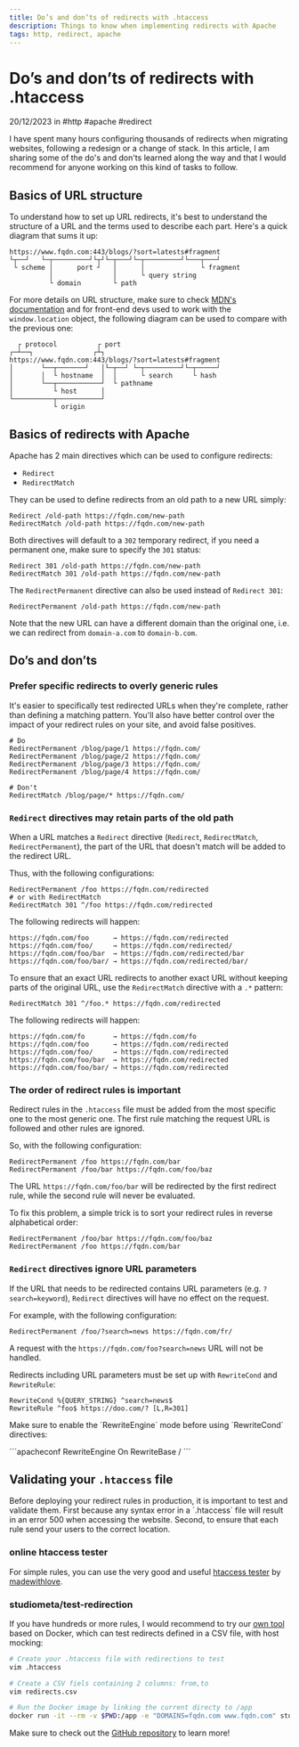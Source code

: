 ```yaml
---
title: Do’s and don’ts of redirects with .htaccess
description: Things to know when implementing redirects with Apache
tags: http, redirect, apache
---
```


# Do’s and don’ts of redirects with .htaccess

<MetaInfo class="block">20/12/2023 in #http #apache #redirect</MetaInfo>

I have spent many hours configuring thousands of redirects when migrating websites, following a redesign or a change of stack. In this article, I am sharing some of the do's and don'ts learned along the way and that I would recommend for anyone working on this kind of tasks to follow.

<TableOfContent open />

## Basics of URL structure

To understand how to set up URL redirects, it's best to understand the structure of a URL and the terms used to describe each part. Here's a quick diagram that sums it up:

<div class="group-leading-none">

```
https://www.fqdn.com:443/blogs/?sort=latests#fragment
└┬──┘   └─┬─────────┘└┬┘└─┬───┘└─┬─────────┘└───┬───┘
 └ scheme │      port ┘   │      │              └ fragment
          │               │      └ query string
          └ domain        └ path
```

</div>

For more details on URL structure, make sure to check [MDN's documentation](https://developer.mozilla.org/en-US/docs/Learn/Common_questions/Web_mechanics/What_is_a_URL) and for front-end devs used to work with the `window.location` object, the following diagram can be used to compare with the previous one:

<div class="group-leading-none">

```
  ┌ protocol          ┌ port
┌─┴──┐               ┌┴┐
https://www.fqdn.com:443/blogs/?sort=latests#fragment
│       └──┬───────┘   │└─┬──┘ └─┬─────────┘└─┬─────┘
│       │  └ hostname  │  │      └ search     └ hash
│       └──┬───────────┘  └ pathname
│          └ host      │
└──────────┬───────────┘
           └ origin
```

</div>

## Basics of redirects with Apache

Apache has 2 main directives which can be used to configure redirects:

- `Redirect`
- `RedirectMatch`

They can be used to define redirects from an old path to a new URL simply:

```apacheconf
Redirect /old-path https://fqdn.com/new-path
RedirectMatch /old-path https://fqdn.com/new-path
```

Both directives will default to a `302` temporary redirect, if you need a permanent one, make sure to specify the `301` status:

```apacheconf
Redirect 301 /old-path https://fqdn.com/new-path
RedirectMatch 301 /old-path https://fqdn.com/new-path
```

The `RedirectPermanent` directive can also be used instead of `Redirect 301`:

```apacheconf
RedirectPermanent /old-path https://fqdn.com/new-path
```

Note that the new URL can have a different domain than the original one, i.e. we can redirect from `domain-a.com` to `domain-b.com`.

## Do’s and don’ts

### Prefer specific redirects to overly generic rules

It's easier to specifically test redirected URLs when they're complete, rather than defining a matching pattern. You'll also have better control over the impact of your redirect rules on your site, and avoid false positives.

```apacheconf
# Do
RedirectPermanent /blog/page/1 https://fqdn.com/
RedirectPermanent /blog/page/2 https://fqdn.com/
RedirectPermanent /blog/page/3 https://fqdn.com/
RedirectPermanent /blog/page/4 https://fqdn.com/

# Don't
RedirectMatch /blog/page/* https://fqdn.com/
```

### `Redirect` directives may retain parts of the old path

When a URL matches a `Redirect` directive (`Redirect`, `RedirectMatch`, `RedirectPermanent`), the part of the URL that doesn't match will be added to the redirect URL.

Thus, with the following configurations:

```apacheconf
RedirectPermanent /foo https://fqdn.com/redirected
# or with RedirectMatch
RedirectMatch 301 ^/foo https://fqdn.com/redirected
```

The following redirects will happen:

```
https://fqdn.com/foo      → https://fqdn.com/redirected
https://fqdn.com/foo/     → https://fqdn.com/redirected/
https://fqdn.com/foo/bar  → https://fqdn.com/redirected/bar
https://fqdn.com/foo/bar/ → https://fqdn.com/redirected/bar/
```

To ensure that an exact URL redirects to another exact URL without keeping parts of the original URL, use the `RedirectMatch` directive with a `.*` pattern:

```apacheconf
RedirectMatch 301 ^/foo.* https://fqdn.com/redirected
```

The following redirects will happen:

```
https://fqdn.com/fo       → https://fqdn.com/fo
https://fqdn.com/foo      → https://fqdn.com/redirected
https://fqdn.com/foo/     → https://fqdn.com/redirected
https://fqdn.com/foo/bar  → https://fqdn.com/redirected
https://fqdn.com/foo/bar/ → https://fqdn.com/redirected
```

### The order of redirect rules is important

Redirect rules in the `.htaccess` file must be added from the most specific one to the most generic one. The first rule matching the request URL is followed and other rules are ignored.

So, with the following configuration:

```apacheconf
RedirectPermanent /foo https://fqdn.com/bar
RedirectPermanent /foo/bar https://fqdn.com/foo/baz
```

The URL `https://fqdn.com/foo/bar` will be redirected by the first redirect rule, while the second rule will never be evaluated.

To fix this problem, a simple trick is to sort your redirect rules in reverse alphabetical order:

```apacheconf
RedirectPermanent /foo/bar https://fqdn.com/foo/baz
RedirectPermanent /foo https://fqdn.com/bar
```

### `Redirect` directives ignore URL parameters

If the URL that needs to be redirected contains URL parameters (e.g. `?search=keyword`), `Redirect` directives will have no effect on the request.

For example, with the following configuration:

```apacheconf
RedirectPermanent /foo/?search=news https://fqdn.com/fr/
```

A request with the `https://fqdn.com/foo?search=news` URL will not be handled.

Redirects including URL parameters must be set up with `RewriteCond` and `RewriteRule`:

```apacheconf
RewriteCond %{QUERY_STRING} ^search=news$
RewriteRule ^foo$ https://doo.com/? [L,R=301]
```

Make sure to enable the ´RewriteEngine´ mode before using ´RewriteCond´ directives:

´´´apacheconf
RewriteEngine On
RewriteBase /
´´´

## Validating your `.htaccess` file

Before deploying your redirect rules in production, it is important to test and validate them. First because any syntax error in a ´.htaccess´ file will result in an error 500 when accessing the website. Second, to ensure that each rule send your users to the correct location.

### online htaccess tester

For simple rules, you can use the very good and useful [htaccess tester](https://htaccess.madewithlove.com/) by [madewithlove](https://madewithlove.com/).

### studiometa/test-redirection

If you have hundreds or more rules, I would recommend to try our [own tool](https://github.com/studiometa/cli-test-redirection) based on Docker, which can test redirects defined in a CSV file, with host mocking:

```bash
# Create your .htaccess file with redirections to test
vim .htaccess

# Create a CSV fiels containing 2 columns: from,to
vim redirects.csv

# Run the Docker image by linking the current directy to /app
docker run -it --rm -v $PWD:/app -e "DOMAINS=fqdn.com www.fqdn.com" studiometa/test-redirection redirects.csv
```

Make sure to check out the [GitHub repository](https://github.com/studiometa/cli-test-redirection) to learn more!
